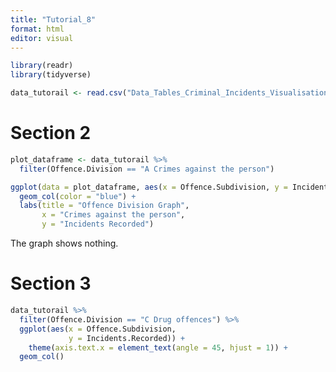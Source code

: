```yaml
---
title: "Tutorial_8"
format: html
editor: visual
---
```


```r
library(readr)
library(tidyverse)
```

```r
data_tutorail <- read.csv("Data_Tables_Criminal_Incidents_Visualisation_Year_Ending_December_2019.csv")
```

# Section 2

```r
plot_dataframe <- data_tutorail %>% 
  filter(Offence.Division == "A Crimes against the person")
```

```r
ggplot(data = plot_dataframe, aes(x = Offence.Subdivision, y = Incidents.Recorded)) +
  geom_col(color = "blue") +
  labs(title = "Offence Division Graph",
       x = "Crimes against the person",
       y = "Incidents Recorded")
```
The graph shows nothing. 

# Section 3

```r

data_tutorail %>%
  filter(Offence.Division == "C Drug offences") %>%
  ggplot(aes(x = Offence.Subdivision,
             y = Incidents.Recorded)) +
    theme(axis.text.x = element_text(angle = 45, hjust = 1)) +
  geom_col()

```
